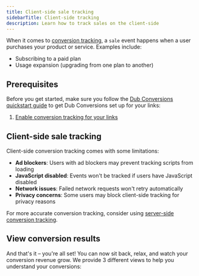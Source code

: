 ```yaml
---
title: Client-side sale tracking
sidebarTitle: Client-side tracking
description: Learn how to track sales on the client-side
---
```



When it comes to [conversion tracking](/conversions/quickstart), a `sale` event happens when a user purchases your product or service. Examples include:

- Subscribing to a paid plan
- Usage expansion (upgrading from one plan to another)

## Prerequisites

Before you get started, make sure you follow the [Dub Conversions quickstart guide](/conversions/quickstart) to get Dub Conversions set up for your links:

1. [Enable conversion tracking for your links](/conversions/quickstart#step-1%3A-enable-conversion-tracking-for-your-links)

<ClientSideTrackingInstall />

## Client-side sale tracking

<ClientSideSaleTracking />

<Warning>
  Client-side conversion tracking comes with some limitations:
  
  - **Ad blockers**: Users with ad blockers may prevent tracking scripts from loading
  - **JavaScript disabled**: Events won't be tracked if users have JavaScript disabled
  - **Network issues**: Failed network requests won't retry automatically
  - **Privacy concerns**: Some users may block client-side tracking for privacy reasons
  
  For more accurate conversion tracking, consider using [server-side conversion tracking](/api-reference/endpoint/track-sale).
</Warning>

## View conversion results

And that's it – you're all set! You can now sit back, relax, and watch your conversion revenue grow. We provide 3 different views to help you understand your conversions:

<ViewConversions />
